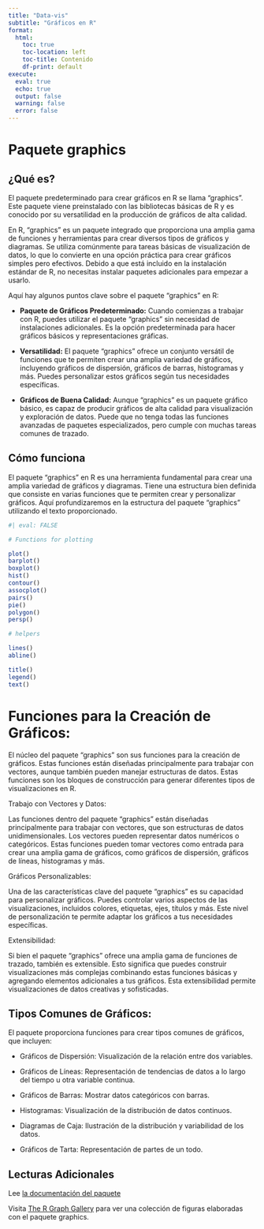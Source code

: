 ```yaml
---
title: "Data-vis"
subtitle: "Gráficos en R"
format: 
  html:
    toc: true
    toc-location: left
    toc-title: Contenido
    df-print: default
execute: 
  eval: true
  echo: true
  output: false
  warning: false
  error: false
---
```



# Paquete graphics

## ¿Qué es?

El paquete predeterminado para crear gráficos en R se llama "graphics". Este paquete viene preinstalado con las bibliotecas básicas de R y es conocido por su versatilidad en la producción de gráficos de alta calidad.

En R, "graphics" es un paquete integrado que proporciona una amplia gama de funciones y herramientas para crear diversos tipos de gráficos y diagramas. Se utiliza comúnmente para tareas básicas de visualización de datos, lo que lo convierte en una opción práctica para crear gráficos simples pero efectivos. Debido a que está incluido en la instalación estándar de R, no necesitas instalar paquetes adicionales para empezar a usarlo.

Aquí hay algunos puntos clave sobre el paquete "graphics" en R:

- **Paquete de Gráficos Predeterminado:** Cuando comienzas a trabajar con R, puedes utilizar el paquete "graphics" sin necesidad de instalaciones adicionales. Es la opción predeterminada para hacer gráficos básicos y representaciones gráficas.

- **Versatilidad:** El paquete "graphics" ofrece un conjunto versátil de funciones que te permiten crear una amplia variedad de gráficos, incluyendo gráficos de dispersión, gráficos de barras, histogramas y más. Puedes personalizar estos gráficos según tus necesidades específicas.

- **Gráficos de Buena Calidad:** Aunque "graphics" es un paquete gráfico básico, es capaz de producir gráficos de alta calidad para visualización y exploración de datos. Puede que no tenga todas las funciones avanzadas de paquetes especializados, pero cumple con muchas tareas comunes de trazado.

## Cómo funciona

El paquete "graphics" en R es una herramienta fundamental para crear una amplia variedad de gráficos y diagramas. Tiene una estructura bien definida que consiste en varias funciones que te permiten crear y personalizar gráficos. Aquí profundizaremos en la estructura del paquete "graphics" utilizando el texto proporcionado.



```r
#| eval: FALSE

# Functions for plotting

plot()
barplot()
boxplot()
hist()
contour()
assocplot()
pairs()
pie()
polygon()
persp()

# helpers

lines()
abline()

title()
legend()
text()


```


# Funciones para la Creación de Gráficos:

El núcleo del paquete "graphics" son sus funciones para la creación de gráficos. Estas funciones están diseñadas principalmente para trabajar con vectores, aunque también pueden manejar estructuras de datos. Estas funciones son los bloques de construcción para generar diferentes tipos de visualizaciones en R.

Trabajo con Vectores y Datos:

Las funciones dentro del paquete "graphics" están diseñadas principalmente para trabajar con vectores, que son estructuras de datos unidimensionales. Los vectores pueden representar datos numéricos o categóricos. Estas funciones pueden tomar vectores como entrada para crear una amplia gama de gráficos, como gráficos de dispersión, gráficos de líneas, histogramas y más.

Gráficos Personalizables:

Una de las características clave del paquete "graphics" es su capacidad para personalizar gráficos. Puedes controlar varios aspectos de las visualizaciones, incluidos colores, etiquetas, ejes, títulos y más. Este nivel de personalización te permite adaptar los gráficos a tus necesidades específicas.

Extensibilidad:

Si bien el paquete "graphics" ofrece una amplia gama de funciones de trazado, también es extensible. Esto significa que puedes construir visualizaciones más complejas combinando estas funciones básicas y agregando elementos adicionales a tus gráficos. Esta extensibilidad permite visualizaciones de datos creativas y sofisticadas.

## Tipos Comunes de Gráficos:

El paquete proporciona funciones para crear tipos comunes de gráficos, que incluyen:

- Gráficos de Dispersión: Visualización de la relación entre dos variables.
  
- Gráficos de Líneas: Representación de tendencias de datos a lo largo del tiempo u otra variable continua.
  
- Gráficos de Barras: Mostrar datos categóricos con barras.
  
- Histogramas: Visualización de la distribución de datos continuos.
  
- Diagramas de Caja: Ilustración de la distribución y variabilidad de los datos.
  
- Gráficos de Tarta: Representación de partes de un todo.

## Lecturas Adicionales

Lee [la documentación del paquete](https://stat.ethz.ch/R-manual/R-devel/library/graphics/html/00Index.html)

Visita [The R Graph Gallery](https://r-graph-gallery.com/) para ver una colección de figuras elaboradas con el paquete graphics.




